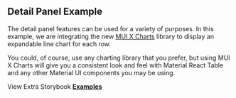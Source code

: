 
<Head>
  <title>{'Chart Detail Panel Example - Material React Table V2 Docs'}</title>
  <meta
    name="description"
    content="A Material React Table example demonstrating how to use MUI X Charts with the Detail Panel feature."
  />
  <meta
    property="og:title"
    content="Chart Detail Panel Material React Table Example"
  />
  <meta
    property="og:description"
    content="A Material React Table example demonstrating how to use MUI X Charts with the Detail Panel feature."
  />
</Head>

## Detail Panel Example

The detail panel features can be used for a variety of purposes. In this example, we are integrating the new [MUI X Charts](https://mui.com/x/react-charts/getting-started/) library to display an expandable line chart for each row.

You could, of course, use any charting library that you prefer, but using MUI X Charts will give you a consistent look and feel with Material React Table and any other Material UI components you may be using.

<Examples isPage />

View Extra Storybook **[Examples](https://www.material-react-table.dev/?path=/story/features-aggregation-examples)**
